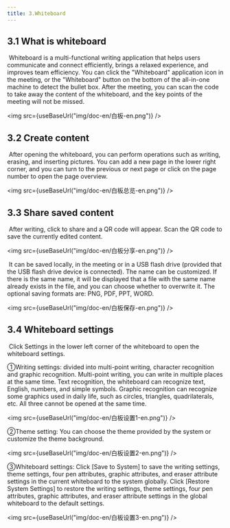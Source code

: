 ```yaml
---
title: 3.Whiteboard
---
```



## 3.1 What is whiteboard

​      Whiteboard is a multi-functional writing application that helps users communicate and connect efficiently, brings a relaxed experience, and improves team efficiency. You can click the "Whiteboard" application icon in the meeting, or the "Whiteboard" button on the bottom of the all-in-one machine to detect the bullet box. After the meeting, you can scan the code to take away the content of the whiteboard, and the key points of the meeting will not be missed.

<img  src={useBaseUrl("img/doc-en/白板-en.png")} />

## 3.2 Create content

​		After opening the whiteboard, you can perform operations such as writing, erasing, and inserting pictures. You can add a new page in the lower right corner, and you can turn to the previous or next page or click on the page number to open the page overview.

<img  src={useBaseUrl("img/doc-en/白板总览-en.png")} />

## 3.3 Share saved content

​      	After writing, click to share and a QR code will appear. Scan the QR code to save the currently edited content.

<img  src={useBaseUrl("img/doc-en/白板分享-en.png")} />

​		It can be saved locally, in the meeting or in a USB flash drive (provided that the USB flash drive device is connected). The name can be customized. If there is the same name, it will be displayed that a file with the same name already exists in the file, and you can choose whether to overwrite it. The optional saving formats are: PNG, PDF, PPT, WORD.

<img  src={useBaseUrl("img/doc-en/白板保存-en.png")} />

## 3.4 Whiteboard settings

​	Click Settings in the lower left corner of the whiteboard to open the whiteboard settings.

①Writing settings: divided into multi-point writing, character recognition and graphic recognition. Multi-point writing, you can write in multiple places at the same time. Text recognition, the whiteboard can recognize text, English, numbers, and simple symbols. Graphic recognition can recognize some graphics used in daily life, such as circles, triangles, quadrilaterals, etc. All three cannot be opened at the same time.

<img  src={useBaseUrl("img/doc-en/白板设置1-en.png")} />

②Theme setting: You can choose the theme provided by the system or customize the theme background.

<img  src={useBaseUrl("img/doc-en/白板设置2-en.png")} />

③Whiteboard settings: Click [Save to System] to save the writing settings, theme settings, four pen attributes, graphic attributes, and eraser attribute settings in the current whiteboard to the system globally. Click [Restore System Settings] to restore the writing settings, theme settings, four pen attributes, graphic attributes, and eraser attribute settings in the global whiteboard to the default settings.

<img  src={useBaseUrl("img/doc-en/白板设置3-en.png")} />